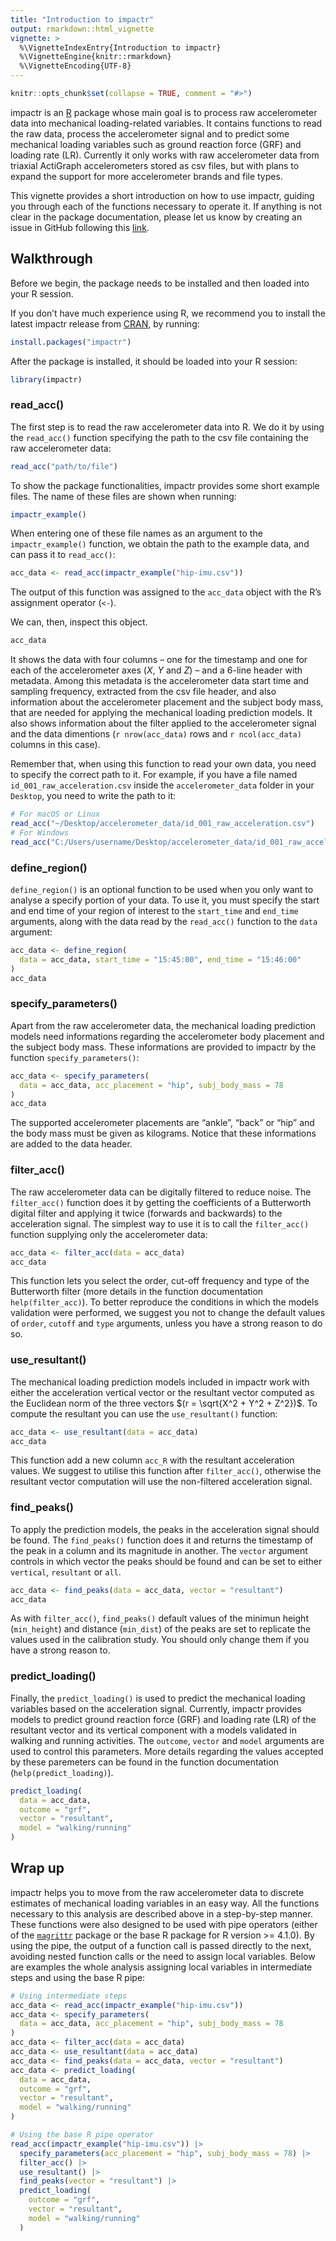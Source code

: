 ```yaml
---
title: "Introduction to impactr"
output: rmarkdown::html_vignette
vignette: >
  %\VignetteIndexEntry{Introduction to impactr}
  %\VignetteEngine{knitr::rmarkdown}
  %\VignetteEncoding{UTF-8}
---
```


```r
knitr::opts_chunk$set(collapse = TRUE, comment = "#>")
```

impactr is an [R](https://www.r-project.org) package whose main goal is to process raw accelerometer data into mechanical loading-related variables. It contains functions to read the raw data, process the accelerometer signal and to predict some mechanical loading variables such as ground reaction force (GRF) and loading rate (LR). Currently it only works with raw accelerometer data from triaxial ActiGraph accelerometers stored as csv files, but with plans to expand the support for more accelerometer brands and file types.

This vignette provides a short introduction on how to use impactr, guiding you through each of the functions necessary to operate it. If anything is not clear in the package documentation, please let us know by creating an issue in GitHub following this [link](https://github.com/verasls/impactr/issues).

## Walkthrough

Before we begin, the package needs to be installed and then loaded into your R session.

If you don't have much experience using R, we recommend you to install the latest impactr release from [CRAN](https://cran.r-project.org), by running:

```r
install.packages("impactr")
```

After the package is installed, it should be loaded into your R session:

```r
library(impactr)
```

### read_acc()

The first step is to read the raw accelerometer data into R. We do it by using the `read_acc()` function specifying the path to the csv file containing the raw accelerometer data:

```r
read_acc("path/to/file")
```

To show the package functionalities, impactr provides some short example files. The name of these files are shown when running:

```r
impactr_example()
```

When entering one of these file names as an argument to the `impactr_example()` function, we obtain the path to the example data, and can pass it to `read_acc()`:

```r
acc_data <- read_acc(impactr_example("hip-imu.csv"))
```

The output of this function was assigned to the `acc_data` object with the R's assignment operator (`<-`).

We can, then, inspect this object.

```r
acc_data
```

It shows the data with four columns -- one for the timestamp and one for each of the accelerometer axes (*X*, *Y* and *Z*) -- and a 6-line header with metadata. Among this metadata is the accelerometer data start time and sampling frequency, extracted from the csv file header, and also information about the accelerometer placement and the subject body mass, that are needed for applying the mechanical loading prediction models. It also shows information about the filter applied to the accelerometer signal and the data dimentions (`r nrow(acc_data)` rows and `r ncol(acc_data)` columns in this case).

Remember that, when using this function to read your own data, you need to specify the correct path to it. For example, if you have a file named `id_001_raw_acceleration.csv` inside the `accelerometer_data` folder in your `Desktop`, you need to write the path to it:

```r
# For macOS or Linux
read_acc("~/Desktop/accelerometer_data/id_001_raw_acceleration.csv")
# For Windows
read_acc("C:/Users/username/Desktop/accelerometer_data/id_001_raw_acceleration.csv")
```

### define_region()

`define_region()` is an optional function to be used when you only want to analyse a specify portion of your data. To use it, you must specify the start and end time of your region of interest to the `start_time` and `end_time` arguments, along with the data read by the `read_acc()` function to the `data` argument:

```r
acc_data <- define_region(
  data = acc_data, start_time = "15:45:00", end_time = "15:46:00"
)
acc_data
```

### specify_parameters()

Apart from the raw accelerometer data, the mechanical loading prediction models need informations regarding the accelerometer body placement and the subject body mass. These informations are provided to impactr by the function `specify_parameters()`:

```r
acc_data <- specify_parameters(
  data = acc_data, acc_placement = "hip", subj_body_mass = 78
)
acc_data
```

The supported accelerometer placements are "ankle", "back" or "hip" and the body mass must be given as kilograms. Notice that these informations are added to the data header. 

### filter_acc()

The raw accelerometer data can be digitally filtered to reduce noise. The `filter_acc()` function does it by getting the coefficients of a Butterworth digital filter and applying it twice (forwards and backwards) to the acceleration signal. The simplest way to use it is to call the `filter_acc()` function supplying only the accelerometer data:

```r
acc_data <- filter_acc(data = acc_data)
acc_data
```

This function lets you select the order, cut-off frequency and type of the Butterworth filter (more details in the function documentation `help(filter_acc)`). To better reproduce the conditions in which the models validation were performed, we suggest you not to change the default values of `order`, `cutoff` and `type` arguments, unless you have a strong reason to do so.

### use_resultant()

The mechanical loading prediction models included in impactr work with either the acceleration vertical vector or the resultant vector computed as the Euclidean norm of the three vectors $(r = \sqrt{X^2 + Y^2 + Z^2})$. To compute the resultant you can use the `use_resultant()` function:

```r
acc_data <- use_resultant(data = acc_data)
acc_data
```

This function add a new column `acc_R` with the resultant acceleration values. We suggest to utilise this function after `filter_acc()`, otherwise the resultant vector computation will use the non-filtered acceleration signal.

### find_peaks()

To apply the prediction models, the peaks in the acceleration signal should be found. The `find_peaks()` function does it and returns the timestamp of the peak in a column and its magnitude in another. The `vector` argument controls in which vector the peaks should be found and can be set to either `vertical`, `resultant` or `all`.

```r
acc_data <- find_peaks(data = acc_data, vector = "resultant")
acc_data
```

As with `filter_acc()`, `find_peaks()` default values of the minimun height (`min_height`) and distance (`min_dist`) of the peaks are set to replicate the values used in the calibration study. You should only change them if you have a strong reason to.

### predict_loading()

Finally, the `predict_loading()` is used to predict the mechanical loading variables based on the acceleration signal. Currently, impactr provides models to predict ground reaction force (GRF) and loading rate (LR) of the resultant vector and its vertical component with a models validated in walking and running activities. The `outcome`, `vector` and `model` arguments are used to control this parameters. More details regarding the values accepted by these paremeters can be found in the function documentation (`help(predict_loading)`).

```r
predict_loading(
  data = acc_data,
  outcome = "grf",
  vector = "resultant",
  model = "walking/running"
)
```

## Wrap up

impactr helps you to move from the raw accelerometer data to discrete estimates of mechanical loading variables in an easy way. All the functions necessary to this analysis are described above in a step-by-step manner. These functions were also designed to be used with pipe operators (either of the [`magrittr`](https://magrittr.tidyverse.org) package or the base R package for R version >= 4.1.0). By using the pipe, the output of a function call is passed directly to the next, avoiding nested function calls or the need to assign local variables. Below are examples the whole analysis assigning local variables in intermediate steps and using the base R pipe:

```r
# Using intermediate steps
acc_data <- read_acc(impactr_example("hip-imu.csv"))
acc_data <- specify_parameters(
  data = acc_data, acc_placement = "hip", subj_body_mass = 78
)
acc_data <- filter_acc(data = acc_data)
acc_data <- use_resultant(data = acc_data)
acc_data <- find_peaks(data = acc_data, vector = "resultant")
acc_data <- predict_loading(
  data = acc_data,
  outcome = "grf",
  vector = "resultant",
  model = "walking/running"
)

# Using the base R pipe operator
read_acc(impactr_example("hip-imu.csv")) |>
  specify_parameters(acc_placement = "hip", subj_body_mass = 78) |>
  filter_acc() |>
  use_resultant() |>
  find_peaks(vector = "resultant") |>
  predict_loading(
    outcome = "grf",
    vector = "resultant",
    model = "walking/running"
  )
```
